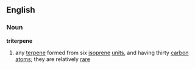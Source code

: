 ==English==
===Noun===
'''triterpene'''
#{{chemistry}} any [[terpene]] formed from six [[isoprene]] [[unit]]s, and having thirty [[carbon]] [[atom]]s; they are relatively [[rare]]